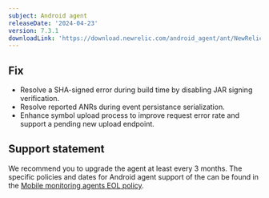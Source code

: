 ```yaml
---
subject: Android agent
releaseDate: '2024-04-23'
version: 7.3.1
downloadLink: 'https://download.newrelic.com/android_agent/ant/NewRelic_Android_Agent_7.3.1.zip'
---
```


## Fix

* Resolve a SHA-signed error during build time by disabling JAR signing verification.
* Resolve reported ANRs during event persistance serialization.
* Enhance symbol upload process to improve request error rate and support a pending new upload endpoint.

## Support statement

We recommend you to upgrade the agent at least every 3 months. The specific policies and dates for Android agent support of the can be found in the [Mobile monitoring agents EOL policy](/docs/mobile-monitoring/new-relic-mobile/get-started/mobile-agents-eol-policy/#android-eol).
